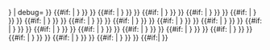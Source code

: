 {{braille cell/main| 1={{trim|{{{1|}}}}} | lang={{braille cell/lang2lang-id|lang={{{lang|}}}|type={{{type|}}}| is first cell=yes}} | size={{{size|}}} | type={{{type|}}} | caption={{{caption|yes}}} | bg={{{background|{{{bg|}}}}}} | debug={{yesno|{{{debug|}}}}} }}<!--
-->{{#if:{{{2|}}}{{{3|}}} | {{braille cell/main| 1={{trim|{{{2}}}}} | lang={{braille cell/lang2lang-id|lang={{{lang|}}}|type={{{type|}}}}} | size={{{size|}}} | type={{{type|}}} | caption={{{caption|yes}}} | bg={{{background|{{{bg|}}}}}} }} }}<!--
-->{{#if:{{{3|}}}{{{4|}}} | {{braille cell/main| 1={{trim|{{{3}}}}} | lang={{braille cell/lang2lang-id|lang={{{lang|}}}|type={{{type|}}}}} | size={{{size|}}} | type={{{type|}}} | caption={{{caption|yes}}} | bg={{{background|{{{bg|}}}}}} }} }}<!--
-->{{#if:{{{4|}}}{{{5|}}} | {{braille cell/main| 1={{trim|{{{4}}}}} | lang={{braille cell/lang2lang-id|lang={{{lang|}}}|type={{{type|}}}}} | size={{{size|}}} | type={{{type|}}} | caption={{{caption|yes}}} | bg={{{background|{{{bg|}}}}}} }} }}<!--
-->{{#if:{{{5|}}}{{{6|}}} | {{braille cell/main| 1={{trim|{{{5}}}}} | lang={{braille cell/lang2lang-id|lang={{{lang|}}}|type={{{type|}}}}} | size={{{size|}}} | type={{{type|}}} | caption={{{caption|yes}}} | bg={{{background|{{{bg|}}}}}} }} }}<!--
-->{{#if:{{{6|}}}{{{7|}}} | {{braille cell/main| 1={{trim|{{{6}}}}} | lang={{braille cell/lang2lang-id|lang={{{lang|}}}|type={{{type|}}}}} | size={{{size|}}} | type={{{type|}}} | caption={{{caption|yes}}} | bg={{{background|{{{bg|}}}}}} }} }}<!--
-->{{#if:{{{7|}}}{{{8|}}} | {{braille cell/main| 1={{trim|{{{7}}}}} | lang={{braille cell/lang2lang-id|lang={{{lang|}}}|type={{{type|}}}}} | size={{{size|}}} | type={{{type|}}} | caption={{{caption|yes}}} | bg={{{background|{{{bg|}}}}}} }} }}<!--
-->{{#if:{{{8|}}}{{{9|}}} | {{braille cell/main| 1={{trim|{{{8}}}}} | lang={{braille cell/lang2lang-id|lang={{{lang|}}}|type={{{type|}}}}} | size={{{size|}}} | type={{{type|}}} | caption={{{caption|yes}}} | bg={{{background|{{{bg|}}}}}} }} }}<!--
-->{{#if:{{{9|}}}{{{10|}}} | {{braille cell/main| 1={{trim|{{{9}}}}} | lang={{braille cell/lang2lang-id|lang={{{lang|}}}|type={{{type|}}}}} | size={{{size|}}} | type={{{type|}}} | caption={{{caption|yes}}} | bg={{{background|{{{bg|}}}}}} }} }}<!--
-->{{#if:{{{10|}}}{{{11|}}} | {{braille cell/main| 1={{trim|{{{10}}}}} | lang={{braille cell/lang2lang-id|lang={{{lang|}}}|type={{{type|}}}}} | size={{{size|}}} | type={{{type|}}} | caption={{{caption|yes}}} | bg={{{background|{{{bg|}}}}}} }} }}<!--
-->{{#if:{{{11|}}}{{{12|}}} | {{braille cell/main| 1={{trim|{{{11}}}}} | lang={{braille cell/lang2lang-id|lang={{{lang|}}}|type={{{type|}}}}} | size={{{size|}}} | type={{{type|}}} | caption={{{caption|yes}}} | bg={{{background|{{{bg|}}}}}} }} }}<!--
-->{{#if:{{{12|}}}{{{13|}}} | {{braille cell/main| 1={{trim|{{{12}}}}} | lang={{braille cell/lang2lang-id|lang={{{lang|}}}|type={{{type|}}}}} | size={{{size|}}} | type={{{type|}}} | caption={{{caption|yes}}} | bg={{{background|{{{bg|}}}}}} }} }}<!--
-->{{#if:{{{13|}}}{{{14|}}} | {{braille cell/main| 1={{trim|{{{13}}}}} | lang={{braille cell/lang2lang-id|lang={{{lang|}}}|type={{{type|}}}}} | size={{{size|}}} | type={{{type|}}} | caption={{{caption|yes}}} | bg={{{background|{{{bg|}}}}}} }} }}<!--
-->{{#if:{{{14|}}}{{{15|}}} | {{braille cell/main| 1={{trim|{{{14}}}}} | lang={{braille cell/lang2lang-id|lang={{{lang|}}}|type={{{type|}}}}} | size={{{size|}}} | type={{{type|}}} | caption={{{caption|yes}}} | bg={{{background|{{{bg|}}}}}} }} }}<!--
-->{{#if:{{{15|}}}{{{16|}}} | {{braille cell/main| 1={{trim|{{{15}}}}} | lang={{braille cell/lang2lang-id|lang={{{lang|}}}|type={{{type|}}}}} | size={{{size|}}} | type={{{type|}}} | caption={{{caption|yes}}} | bg={{{background|{{{bg|}}}}}} }} }}<!--
-->{{#if:{{{16|}}}{{{17|}}} | {{braille cell/main| 1={{trim|{{{16}}}}} | lang={{braille cell/lang2lang-id|lang={{{lang|}}}|type={{{type|}}}}} | size={{{size|}}} | type={{{type|}}} | caption={{{caption|yes}}} | bg={{{background|{{{bg|}}}}}} }} }}<!--
-->{{#if:{{{17|}}}{{{18|}}} | {{braille cell/main| 1={{trim|{{{17}}}}} | lang={{braille cell/lang2lang-id|lang={{{lang|}}}|type={{{type|}}}}} | size={{{size|}}} | type={{{type|}}} | caption={{{caption|yes}}} | bg={{{background|{{{bg|}}}}}} }} }}<!--
-->{{#if:{{{18|}}}{{{19|}}} | {{braille cell/main| 1={{trim|{{{18}}}}} | lang={{braille cell/lang2lang-id|lang={{{lang|}}}|type={{{type|}}}}} | size={{{size|}}} | type={{{type|}}} | caption={{{caption|yes}}} | bg={{{background|{{{bg|}}}}}} }} }}<!--
-->{{#if:{{{19|}}}{{{20|}}} | {{braille cell/main| 1={{trim|{{{19}}}}} | lang={{braille cell/lang2lang-id|lang={{{lang|}}}|type={{{type|}}}}} | size={{{size|}}} | type={{{type|}}} | caption={{{caption|yes}}} | bg={{{background|{{{bg|}}}}}} }} }}<!--
-->{{#if:{{{20|}}} | {{braille cell/main| 1={{trim|{{{20}}}}} | lang={{braille cell/lang2lang-id|lang={{{lang|}}}|type={{{type|}}}}} | size={{{size|}}} | type={{{type|}}} | caption={{{caption|yes}}} | bg={{{background|{{{bg|}}}}}} }} }}<!--
-->{{#if:{{{21|}}}{{{22|}}}| {{error|Error using {{tlx|Braille cell}}: maximum input (20 braille characters) exceeded after "{{{20|}}}". |tag=span}}{{main other|[[Category:Unsupported braille input|MAX, {{FULLPAGENAME}}]]}}}}